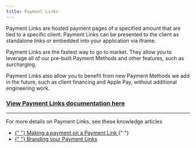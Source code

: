 ```yaml
---
title: Payment Links
---
```


Payment Links are hosted payment pages of a specified amount that are tied to a specific client. Payment Links can be presented to the client as standalone links or embedded into your application via iframe.

Payment Links are the fastest way to go to market. They allow you to leverage all of our pre-built Payment Methods and other features, such as surcharging.

Payment Links also allow you to benefit from new Payment Methods we add in the future, such as client financing and Apple Pay, without additional engineering work.

### <a href="https://api.sandbox.gravity-legal.com/">View Payment Links documentation here</a>

---

For more details on Payment Links, see these knowledge articles

<ul>
    <li>
        <a href="https://confidolegal.com/knowledgebase/how-do-clients-pay-using-a-payment-link">
            {" "}
            Making a payment on a Payment Link
        </a>{" "}
    </li>
    <li>
        <a href="https://confidolegal.com/knowledgebase/how-can-customize-my-payment-pages">
            {" "}
            Branding your Payment Links
        </a>
    </li>
</ul>
